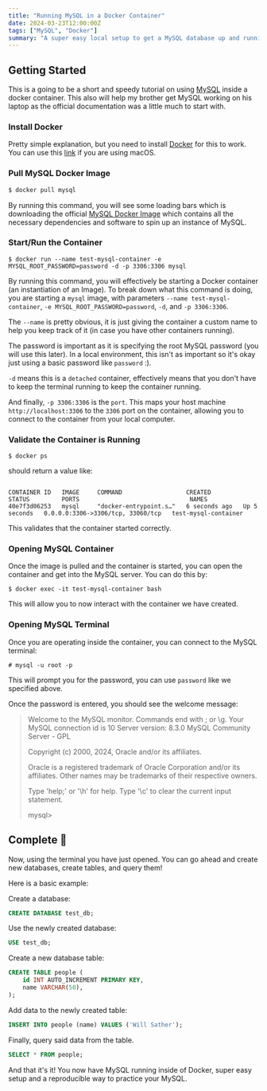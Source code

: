 ```yaml
---
title: "Running MySQL in a Docker Container"
date: 2024-03-23T12:00:00Z
tags: ["MySQL", "Docker"]
summary: "A super easy local setup to get a MySQL database up and running using a Docker container."
---
```


## Getting Started

This is a going to be a short and speedy tutorial on using [MySQL](https://www.mysql.com/) inside a docker container. This also will
help my brother get MySQL working on his laptop as the official documentation was a little much to start with.

### Install Docker

Pretty simple explanation, but you need to install [Docker](https://www.docker.com/) for this to work. You can use this [link](https://docs.docker.com/desktop/install/mac-install/)
if you are using macOS.

### Pull MySQL Docker Image

```bash
$ docker pull mysql
```

By running this command, you will see some loading bars which is downloading the official
[MySQL Docker Image](https://hub.docker.com/_/mysql) which contains all the necessary dependencies and software to spin
up an instance of MySQL.

### Start/Run the Container

```shell
$ docker run --name test-mysql-container -e MYSQL_ROOT_PASSWORD=password -d -p 3306:3306 mysql
```

By running this command, you will effectively be starting a Docker container (an instantiation of an Image). To break down
what this command is doing, you are starting a `mysql` image, with parameters `--name test-mysql-container`, `-e MYSQL_ROOT_PASSWORD=password`,
`-d`, and `-p 3306:3306`.

The `--name` is pretty obvious, it is just giving the container a custom name to help you keep track of it (in case you have other containers running).

The password is important as it is specifying the root MySQL password (you will use this later). In a local environment, this isn't as important so
it's okay just using a basic password like `password` :).

`-d` means this is a `detached` container, effectively means that you don't have to keep the terminal running to keep the container running.

And finally, `-p 3306:3306` is the `port`. This maps your host machine `http://localhost:3306` to the `3306` port on the container,
allowing you to connect to the container from your local computer.

### Validate the Container is Running

```shell
$ docker ps
```

should return a value like:

```text

CONTAINER ID   IMAGE     COMMAND                  CREATED         STATUS         PORTS                               NAMES
40e7f3d06253   mysql     "docker-entrypoint.s…"   6 seconds ago   Up 5 seconds   0.0.0.0:3306->3306/tcp, 33060/tcp   test-mysql-container
```

This validates that the container started correctly.

### Opening MySQL Container

Once the image is pulled and the container is started, you can open the container and get into the MySQL server. You can do this by:

```shell
$ docker exec -it test-mysql-container bash
```

This will allow you to now interact with the container we have created.

### Opening MySQL Terminal

Once you are operating inside the container, you can connect to the MySQL terminal:

```shell
# mysql -u root -p
```

This will prompt you for the password, you can use `password` like we specified above.

Once the password is entered, you should see the welcome message:

> Welcome to the MySQL monitor. Commands end with ; or \g.
> Your MySQL connection id is 10
> Server version: 8.3.0 MySQL Community Server - GPL
>
> Copyright (c) 2000, 2024, Oracle and/or its affiliates.
>
> Oracle is a registered trademark of Oracle Corporation and/or its
> affiliates. Other names may be trademarks of their respective
> owners.
>
> Type 'help;' or '\h' for help. Type '\c' to clear the current input statement.
>
> mysql>

## Complete 🎉

Now, using the terminal you have just opened. You can go ahead and create new databases, create tables, and query them!

Here is a basic example:

Create a database:

```sql
CREATE DATABASE test_db;
```

Use the newly created database:

```sql
USE test_db;
```

Create a new database table:

```sql
CREATE TABLE people (
    id INT AUTO_INCREMENT PRIMARY KEY,
    name VARCHAR(50),
);
```

Add data to the newly created table:

```sql
INSERT INTO people (name) VALUES ('Will Sather');
```

Finally, query said data from the table.

```sql
SELECT * FROM people;
```

And that it's it! You now have MySQL running inside of Docker, super easy setup and a reproducible way to practice your MySQL.
